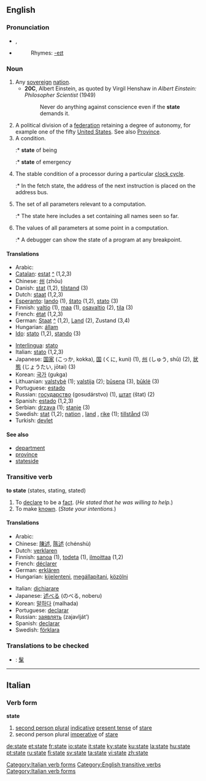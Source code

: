 {{see|State}}

==English==

{{rank|death|works|perhaps|306|state|says|wife|hear}}

===Pronunciation===
*{{IPA|/steɪt/}}, {{SAMPA|/steIt/}}
*{{audio|en-us-state.ogg|Audio (US)}}
*:Rhymes: [[Rhymes:English:-eɪt|-eɪt]]

===Noun===
{{en-noun}}
# Any [[sovereign]] [[nation]].
#*'''20C''', Albert Einstein, as quoted by Virgil Henshaw in ''Albert Einstein: Philosopher Scientist'' (1949)
#*: Never do anything against conscience even if the '''state''' demands it.
# A political division of a [[federation]] retaining a degree of autonomy, for example one of the fifty [[United States]]. See also [[province|Province]].
# A condition.
#:* '''state''' of being
#:* '''state''' of emergency
# {{computing}} The stable condition of a processor during a particular [[clock cycle]].
#:* In the fetch state, the address of the next instruction is placed on the address bus.
# {{computing}} The set of all parameters relevant to a computation.
#:* The state here includes a set containing all names seen so far.
# {{computing}} The values of all parameters at some point in a computation.
#:* A debugger can show the state of a program at any breakpoint.

====Translations====
{{top}}
*Arabic: {{ARchar|[[ولاية]]}} {{Unicode|(weláya)}} {{f}}
*[[Catalan]]: [[estat]] [[:ca:estat|^]] {{m}} (1,2,3)
*Chinese: [[州]] (zhōu)
*Danish: [[stat]] (1,2), [[tilstand]] (3)
*Dutch: [[staat]] {{f}} (1,2,3)
*[[Esperanto]]: [[lando]] (1), [[ŝtato]] (1,2), [[stato]] (3) 
*Finnish: [[valtio]] (1), [[maa]] (1), [[osavaltio]] (2), [[tila]] (3)
*French: [[état]] {{m}} (1,2,3)
*German: [[Staat]] [[:de:Staat|^]] {{m}} (1,2), [[Land]] {{n}} (2), Zustand {{m}} (3,4)
*Hungarian: [[állam]]
*[[Ido]]: [[stato]] (1,2), [[stando]] (3)
{{mid}}
*[[Interlingua]]: [[stato]]
*Italian: [[stato]] {{m}} (1,2,3)
*Japanese: [[国家]] (こっか, kokka), [[国]] (くに, kuni) (1), [[州]] (しゅう, shū) (2), [[状態]] (じょうたい, jōtai) (3)
*Korean: [[국가]] (gukga)
*Lithuanian: [[valstybė]] {{f}} (1); [[valstija]] {{f}} (2); [[būsena]] {{f}} (3), [[būklė]] {{f}} (3)
*Portuguese: [[estado]] {{m}}
*Russian: [[государство]] (gosudárstvo) {{n}} (1), [[штат]] (štat) {{n}} (2)
*Spanish: [[estado]] {{m}} (1,2,3)
*Serbian: [[drzava]] (1); [[stanje]] (3)
*Swedish: [[stat]] {{c}} (1,2); [[nation]] {{c}}, [[land]] {{n}}, [[rike]] {{n}} (1); [[tillstånd]] {{n}} (3)
*Turkish: [[devlet]]
{{bottom}}

====See also====
*[[department]]
*[[province]]
*[[stateside]]

===Transitive verb===
'''to state''' (states, stating, stated)
#To [[declare]] to be a [[fact]]. (''He stated that he was willing to help.'')
#To make [[known]]. (''State your intentions.'')

====Translations====
{{top}}
*Arabic: {{ARchar|[[قرر]]}} {{Unicode|(qárara)}}
*Chinese: [[陳述]], [[陈述]] (chénshù)
*Dutch: [[verklaren]]
*Finnish: [[sanoa]] (1), [[todeta]] (1), [[ilmoittaa]] (1,2)
*French: [[déclarer]]
*German: [[erklären]]
*Hungarian: [[kijelenteni]], [[megállapítani]], [[közölni]]
{{mid}}
*Italian: [[dichiarare]]
*Japanese: [[述べる]] (のべる, noberu)
*Korean: [[말하다]] (malhada)
*Portuguese: [[declarar]]
*Russian: [[заявлять]] (zajavlját’)
*Spanish: [[declarar]]
*Swedish: [[förklara]]
{{bottom}}

===Translations to be checked===
*{{ttbc|CJKV Characters}}: [[髳]]

----

==Italian==
===Verb form===
'''state'''

# [[second person plural]] [[indicative]] [[present tense]] of [[stare#Italian|stare]]
# second person plural [[imperative]] of [[stare#Italian|stare]]

[[Category:Italian verb forms]]

[[Category:English transitive verbs]]
[[Category:Italian verb forms]]

[[de:state]]
[[et:state]]
[[fr:state]]
[[io:state]]
[[it:state]]
[[ky:state]]
[[ku:state]]
[[la:state]]
[[hu:state]]
[[pt:state]]
[[ru:state]]
[[fi:state]]
[[sv:state]]
[[ta:state]]
[[vi:state]]
[[zh:state]]